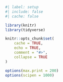 ```r
#| label: setup
#| include: false
#| cache: false

library(knitr)
library(tidyverse)

knitr::opts_chunk$set(
    cache = TRUE,
    echo = TRUE,
    comment = "#>",
    collapse = TRUE
)

options(max.print = 200)
options(scipen = 1000)
```